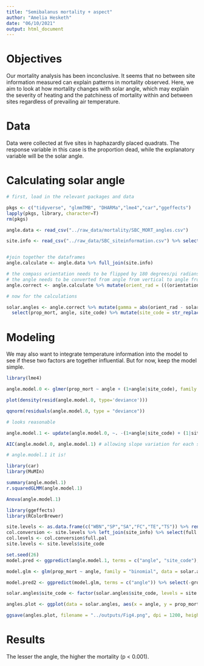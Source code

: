 ```yaml
---
title: "Semibalanus mortality + aspect"
author: "Amelia Hesketh"
date: "06/10/2021"
output: html_document
---
```


# Objectives

Our mortality analysis has been inconclusive. It seems that no between site information measured can explain patterns in mortality observed. Here, we aim to look at how mortality changes with solar angle, which may explain the severity of heating and the patchiness of mortality within and between sites regardless of prevailing air temperature.

# Data

Data were collected at five sites in haphazardly placed quadrats. The response variable in this case is the proportion dead, while the explanatory variable will be the solar angle.

# Calculating solar angle
```r
# first, load in the relevant packages and data

pkgs <- c("tidyverse", "glmmTMB", "DHARMa","lme4","car","ggeffects")
lapply(pkgs, library, character=T)
rm(pkgs)

angle.data <- read_csv("../raw_data/mortality/SBC_MORT_angles.csv")

site.info <- read_csv("../raw_data/SBC_siteinformation.csv") %>% select(site_code,angles,solar_elevation, solar_azimuth) %>% na.omit() %>% select(-angles)


#join together the dataframes
angle.calculate <- angle.data %>% full_join(site.info)

# the compass orientation needs to be flipped by 180 degrees/pi radians
# the angle needs to be converted from angle from vertical to angle from horizontal
angle.correct <- angle.calculate %>% mutate(orient_rad = (((orientation_raw_degrees/360)*2*pi)-pi), prop_mort = number_dead/(number_live + number_dead), sigma = ((90-angle_raw_degrees)/360)*2*pi, beta = (solar_elevation/360)*2*pi, solar_az_rad = (solar_azimuth/360)*2*pi)

# now for the calculations

solar.angles <- angle.correct %>% mutate(gamma = abs(orient_rad - solar_az_rad)) %>% mutate(theta = acos(sin(beta)*cos(sigma) + cos(gamma)*cos(beta)*sin(sigma))) %>% mutate(angle = (theta/(2*pi)*360)) %>% 
  select(prop_mort, angle, site_code) %>% mutate(site_code = str_replace_all(site_code, "WA","WBS"))

```

# Modeling

We may also want to integrate temperature information into the model to see if these two factors are together influential. But for now, keep the model simple. 

```r
library(lme4)

angle.model.0 <- glmer(prop_mort ~ angle + (1+angle|site_code), family = binomial(link = "logit"), data = solar.angles)

plot(density(resid(angle.model.0, type='deviance')))

qqnorm(residuals(angle.model.0, type = "deviance"))

# looks reasonable 

angle.model.1 <- update(angle.model.0, ~. -(1+angle|site_code) + (1|site_code))

AIC(angle.model.0, angle.model.1) # allowing slope variation for each site is worse

# angle.model.1 it is!

library(car)
library(MuMIn)

summary(angle.model.1)
r.squaredGLMM(angle.model.1)

Anova(angle.model.1)

library(ggeffects)
library(RColorBrewer)

site.levels <- as.data.frame(c("WBN","SP","SA","FC","TE","TS")) %>% rename(site_code = 1) 
col.conversion <- site.levels %>% left_join(site_info) %>% select(full.pal)
col.levels <- col.conversion$full.pal
site.levels <- site.levels$site_code

set.seed(26)
model.pred <- ggpredict(angle.model.1, terms = c("angle", "site_code"), type = "random") %>% rename(site_code = group)

model.glm <- glm(prop_mort ~ angle, family = "binomial", data = solar.angles)

model.pred2 <- ggpredict(model.glm, terms = c("angle")) %>% select(-group)

solar.angles$site_code <- factor(solar.angles$site_code, levels = site.levels)

angles.plot <- ggplot(data = solar.angles, aes(x = angle, y = prop_mort, col = site_code)) + geom_point(size = 2) + labs(y = "Proportion mortality", x = "Angle of solar incidence (º)", col = "Site") + theme_classic() + scale_color_manual(values = col.levels) + scale_fill_manual(values = col.levels) +  theme(axis.title = element_text(size = 14), axis.text = element_text(size = 12), legend.text = element_text(size = 12), legend.title = element_text(size = 14)) + geom_line(data = model.pred, aes(x = x, y = predicted)) + geom_smooth(method = "glm", method.args = list(family = "binomial"), aes(x = angle, y = prop_mort), col = "black")

ggsave(angles.plot, filename = "../outputs/Fig4.png", dpi = 1200, height = 2.5, width = 3.5, units = "in", scale = 1.5)

```

# Results

The lesser the angle, the higher the mortality (p < 0.001).
